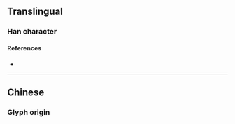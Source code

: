 {{also|TZ|億}}
{{character info/new}}
<!-- may be replaced by zh-forms -->

==Translingual==
{{stroke order|type=animate}}

===Han character===
{{Han char|rn=9|rad=人|as=01|sn=3|four=|canj=ON,XON|ids=⿰亻乙}}

====References====
* {{Han ref|kx=0091.051|hdz=10103.040|uh=4EBF|ud=20159}}

----

==Chinese==

===Glyph origin===
{{Han simp|億|f=意|t=乙}}
{{zh-see|億}}

{{cln|zh|numeral symbols|numerals}}